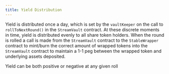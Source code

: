 ```yaml
---
title: Yield Distribution
---
```


Yield is distributed once a day, which is set by the `vaultKeeper` on the call to `rollToNextRound()` in the `StreamVault` contract. At these discrete moments in time, yield is distributed evenly to all share token holders. When the round is rolled a call is made from the `StreamVault` contract to the `StableWrapper` contract to mint/burn the correct amount of wrapped tokens into the `StreamVault` contract to maintain a 1-1 peg between the wrapped token and underlying assets deposited.

<Card>Yield can be both positive or negative at any given roll</Card>
